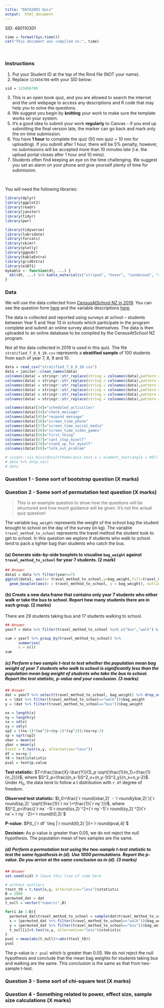 ```yaml
---
title: "DATA2002 Quiz"
output:  html_document
---
```


SID: 480110301

```r
time = format(Sys.time())
cat("This document was compiled on:", time)
```


<br>

### Instructions

1. Put your Student ID at the top of the Rmd file (NOT your name). 
2. Replace `123456789` with your SID below:

```r
sid = 123456789
```

3. This is an open book quiz, and you are allowed to search the internet and the unit webpage to access any descriptions and R code that may help you to solve the questions.
4. We suggest you begin by **knitting** your work to make sure the template works on your system.
5. It's a good idea to submit your work **regularly** to Canvas - if you end up submitting the final version late, the marker can go back and mark only the on-time submission. 
6. You have **1 hour** to complete the quiz (50 min quiz + 10 min for uploading). If you submit after 1 hour, there will be 5% penalty, however, no submissions will be accepted more than 10 minutes late (i.e. the upload portal closes after 1 hour and 10 mins).
7. Students often find keeping an eye on the time challenging. We suggest you set an alarm on your phone and give yourself plenty of time for submission. 

<br>

You will need the following libraries:

```r
library(dplyr)
library(ggplot2)
library(readr)
library(janitor)
library(tidyr)
library(pwr)

library(tidyverse)
library(lubridate)
library(forcats)
library(skimr)
library(plotly)
library(ggpubr)
library(kableExtra)
library(gridExtra)
library(e1071)
mykable <- function(dt, ...) {
  kbl(dt, ...) %>% kable_material(c("striped", "hover", "condensed", "responsive"), full_width = F)
}
```

### Data

We will use the data collected from [CensusAtSchool NZ in 2019](https://new.censusatschool.org.nz/random-sampler/). You can see the question form [here](https://new.censusatschool.org.nz/wp-content/uploads/2019/01/CensusAtSchool-New-Zealand-2019.pdf) and the variable descriptions [here](https://new.censusatschool.org.nz/wp-content/uploads/2019/01/2019Questions-and-Vars.xls).

The data is collected and reported using surveys at school – students between Year 5 and Year 13 in schools which participate in the program complete and submit an online survey about themselves. The data is then uploaded to an online database to be compiled by the CensusAtSchool NZ program. 

Not all the data collected in 2019 is used in this quiz. The file `stratified_7_8_9_10.csv` represents a **stratified sample** of 100 students from each of year 7, 8, 9 and 10. 

```r
data = read_csv("stratified_7_8_9_10.csv")
data = janitor::clean_names(data)
colnames(data) = stringr::str_replace(string = colnames(data),pattern = "how_true_i_",replacement = "")
colnames(data) = stringr::str_replace(string = colnames(data),pattern = "how_wrong_",replacement = "")
colnames(data) = stringr::str_replace(string = colnames(data),pattern = "how_true_it_is_",replacement = "")
colnames(data) = stringr::str_replace(string = colnames(data),pattern = "physical_activity",replacement = "activity")
colnames(data) = stringr::str_replace(string = colnames(data),pattern = "feeling_without_phone",replacement = "without_phone")
colnames(data) = stringr::str_replace(string = colnames(data),pattern = "caregivers_parents",replacement = "caregivers")

colnames(data)[34]="scheduled_activities"
colnames(data)[44]="check_message"
colnames(data)[45]="respond message"
colnames(data)[56]="screen_time_phone"
colnames(data)[57]="screen_time_social_media"
colnames(data)[58]="screen_time_video_games"
colnames(data)[66]="first_thing"
colnames(data)[67]="cant_stop_myself"
colnames(data)[70]="stand_up_for_myself"
colnames(data)[68]="talk_out_problem"
```

<!-- All of the above code will be given again in the quiz rmd file that you will download from Canvas. This is the same data file that will be used in the quiz. Do not activate code folding and do not change the style of the Rmd file. -->

```r
# visdat::vis_miss(data)+theme(axis.text.x = element_text(angle = 90))
# data %>% drop_na()
# data
```

### Question 1 - Some sort of bootstrap question (X marks)

### Question 2 - Some sort of permutation test question (X marks)

> This is an example question to show how the questions will be structured and how much guidance will be given. It's not the actual quiz question!

The variable `bag_weight` represents the weight of the school bag the student brought to school on the day of the survey (in kg). The variable `travel_method_to_school` represents the travel method the student took to get to school. In this question we explore if students who walk to school tend to pack a lighter bag than students who catch the bus.

#### (a) Generate side-by-side boxplots to visualise `bag_weight` against `travel_method_to_school` for year 7 students. (2 mark)

```r
## Answer
data1 = data %>% filter(year==7)
ggplot(data1, aes(x= travel_method_to_school,y=bag_weight,fill=travel_method_to_school))+
  geom_boxplot(aes(x = travel_method_to_school, y = bag_weight), outlier.alpha = 0.5)+labs(y = "Count", x = "Bag weight (kg)")
```

#### (b) Create a new data frame that contains only year 7 students who either walk or take the bus to school. Report how many students there are in each group. (2 marks)

There are 29 students taking bus and 17 students walking to school.
```r
## Answer
year7 = data %>% filter(travel_method_to_school %in% c("bus","walk") & year==7)

sum = year7 %>% group_by(travel_method_to_school) %>%
      summarise(
      n = n())
sum
```

##### (c) Perform a two sample t-test to test whether the population mean bag weight of year 7 students who walk to school is significantly less than the population mean bag weight of students who take the bus to school. Report the test statistic, p-value and your conclusion. (3 marks)

```r
## Answer
dat = year7 %>% select(travel_method_to_school, bag_weight) %>% drop_na()
x = (dat %>% filter(travel_method_to_school=="walk"))$bag_weight
y = (dat %>% filter(travel_method_to_school=="bus"))$bag_weight

nx = length(x)
ny = length(y)
sx = sd(x)
sy = sd(y)
sp2 = ((nx-1)*(sx^2)+(ny-1)*(sy^2))/(nx+ny-2)
sp = sqrt(sp2)
xbar = mean(x)
ybar = mean(y)
(test = t.test(x,y, alternative="less"))
df = nx+ny-2
t0 = test$statistic
pval = test$p.value
```

**Test statistic:** $T=\frac{\bar{X}-\bar{Y}}{S_p \sqrt{\frac{1}{n_1}+\frac{1}{n_2}}}$, where $S^2_p=\frac{(n_x-1)S^2_x+(n_y-1)S^2_y}{n_x+n_y-2}$. Under $H_0$, the data tend to follow a t distribution with `r df` degree of freedom.

**Observed test statistic:** $t_0=\frac{`r round(xbar,2)` - `r round(ybar,2)`}{`r round(sp,2)` \sqrt{\frac{1}{`r nx`}+\frac{1}{`r ny`}}}$, where $S^2_p=\frac{(`r nx` -1)`r round(sx,2)`^2+(`r ny`-1)`r round(sy,2)`^2}{`r nx`+`r ny` -2}=`r round(t0,2)`$

**P-value:** $P(t_{`r df` \leq |`r round(t0,2)`|})=`r round(pval,4)`$

**Decision:** As p-value is greater than 0.05, we do not reject the null hypothesis. The population mean of two samples are the same.



##### (d) Perform a permutation test using the two-sample t-test statistic to test the same hypothesis in (d). Use 1000 permutations. Report the p-value. Do you arrive at the same conclusion as in (d). (3 marks)

```r
## Answer
set.seed(sid) # leave this line of code here

# without outliers
ttest_t0 = t.test(x,y, alternative="less")$statistic
B = 1000
permuted_dat = dat
t_null = vector("numeric",B)

for(i in 1:B){
  permuted_dat$travel_method_to_school = sample(dat$travel_method_to_school)
  x = (permuted_dat %>% filter(travel_method_to_school=="walk"))$bag_weight
  y = (permuted_dat %>% filter(travel_method_to_school=="bus"))$bag_weight
  t_null[i]=t.test(x,y, alternative="less")$statistic
}
pval = mean(abs(t_null)>=abs(ttest_t0))
pval
```
The p-value is `r pval` which is greater than 0.05. We do not reject the null hypothesis and conclude that the mean bag weights for students taking bus and walking are the same. This conclusion is the same as that from two-sample t-test.

### Question 3 - Some sort of chi-square test (X marks)

### Question 4 - Something related to power, effect size, sample size calculations (X marks)

